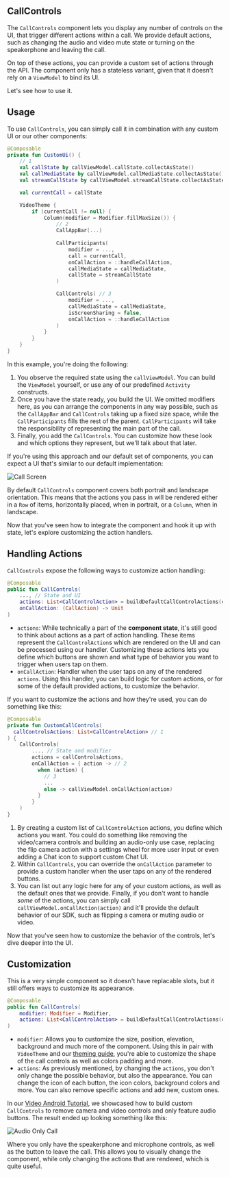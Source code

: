 ## CallControls

The `CallControls` component lets you display any number of controls on the UI, that trigger different actions within a call. We provide default actions, such as changing the audio and video mute state or turning on the speakerphone and leaving the call.

On top of these actions, you can provide a custom set of actions through the API. The component only has a stateless variant, given that it doesn't rely on a `ViewModel` to bind its UI.

Let's see how to use it.

## Usage

To use `CallControls`, you can simply call it in combination with any custom UI or our other components:

```kotlin
@Composable
private fun CustomUi() {
    // 1 
    val callState by callViewModel.callState.collectAsState()
    val callMediaState by callViewModel.callMediaState.collectAsState()
    val streamCallState by callViewModel.streamCallState.collectAsState()

    val currentCall = callState

    VideoTheme {
        if (currentCall != null) {
            Column(modifier = Modifier.fillMaxSize()) {
                // 2
                CallAppBar(...)
              
                CallParticipants( 
                    modifier = ...,
                    call = currentCall,
                    onCallAction = ::handleCallAction,
                    callMediaState = callMediaState,
                    callState = streamCallState
                )

                CallControls( // 3
                    modifier = ...,
                    callMediaState = callMediaState,
                    isScreenSharing = false,
                    onCallAction = ::handleCallAction
                )
            }
        }
    }
}
```

In this example, you're doing the following:

1. You observe the required state using the `callViewModel`. You can build the `ViewModel` yourself, or use any of our predefined `Activity` constructs.
2. Once you have the state ready, you build the UI. We omitted modifiers here, as you can arrange the components in any way possible, such as the `CallAppBar` and `CallControls` taking up a fixed size space, while the `CallParticipants` fills the rest of the parent. `CallParticipants` will take the responsibility of representing the main part of the call.
3. Finally, you add the `CallControls`. You can customize how these look and which options they represent, but we'll talk about that later.

If you're using this approach and our default set of components, you can expect a UI that's similar to our default implementation:

![Call Screen](https://user-images.githubusercontent.com/17215808/216000813-86ebd384-f5d1-4e53-9b23-ce1f14b6de4e.png)

By default `CallControls` component covers both portrait and landscape orientation. This means that the actions you pass in will be rendered either in a `Row` of items, horizontally placed, when in portrait, or a `Column`, when in landscape.

Now that you've seen how to integrate the component and hook it up with state, let's explore customizing the action handlers.

## Handling Actions

`CallControls` expose the following ways to customize action handling:

```kotlin
@Composable
public fun CallControls(
    ..., // State and UI
    actions: List<CallControlAction> = buildDefaultCallControlActions(callMediaState = callMediaState),
    onCallAction: (CallAction) -> Unit
)
```

* `actions`: While technically a part of the **component state**, it's still good to think about actions as a part of action handling. These items represent the `CallControlAction`s which are rendered on the UI and can be processed using our handler. Customizing these actions lets you define which buttons are shown and what type of behavior you want to trigger when users tap on them.
* `onCallAction`: Handler when the user taps on any of the rendered `actions`. Using this handler, you can build logic for custom actions, or for some of the default provided actions, to customize the behavior.

If you want to customize the actions and how they're used, you can do something like this:

```kotlin
@Composable
private fun CustomCallControls(
  callControlsActions: List<CallControlAction> // 1
) {
    CallControls(
        ..., // State and modifier
        actions = callControlsActions,
        onCallAction = { action -> // 2
          when (action) { 
            // 3
            ...
            else -> callViewModel.onCallAction(action)
          }
        }
    )
}
```

1. By creating a custom list of `CallControlAction` actions, you define which actions you want. You could do something like removing the video/camera controls and building an audio-only use case, replacing the flip camera action with a settings wheel for more user input or even adding a Chat icon to support custom Chat UI.
2. Within `CallControls`, you can override the `onCallAction` parameter to provide a custom handler when the user taps on any of the rendered buttons.
3. You can list out any logic here for any of your custom actions, as well as the default ones that we provide. Finally, if you don't want to handle _some_ of the actions, you can simply call `callViewModel.onCallAction(action)` and it'll provide the default behavior of our SDK, such as flipping a camera or muting audio or video.

Now that you've seen how to customize the behavior of the controls, let's dive deeper into the UI.

## Customization

This is a very simple component so it doesn't have replacable slots, but it still offers ways to customize its appearance.

```kotlin
@Composable
public fun CallControls(
    modifier: Modifier = Modifier,
    actions: List<CallControlAction> = buildDefaultCallControlActions(callMediaState = callMediaState),
)
```

* `modifier`: Allows you to customize the size, position, elevation, background and much more of the component. Using this in pair with `VideoTheme` and our [theming guide](../../03-general-customization/01-video-theme.mdx), you're able to customize the shape of the call controls as well as colors padding and more.
* `actions`: As previously mentioned, by changing the `actions`, you don't only change the possible behavior, but also the appearance. You can change the icon of each button, the icon colors, background colors and more. You can also remove specific actions and add new, custom ones.

In our [Video Android Tutorial](../../../../01-basics/01-tutorial.mdx), we showcased how to build custom `CallControls` to remove camera and video controls and only feature audio buttons. The result ended up looking something like this:

![Audio Only Call](https://user-images.githubusercontent.com/17215808/216340710-e96e311c-1fd1-4564-bbfe-2230ff213fa1.png)

Where you only have the speakerphone and microphone controls, as well as the button to leave the call. This allows you to visually change the component, while only changing the actions that are rendered, which is quite useful.

